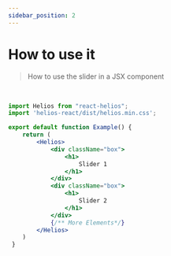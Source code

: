 ```yaml
---
sidebar_position: 2
---
```


# How to use it
> How to use the slider in a JSX component

<Slider/>
<br/>

```jsx title="exampleSlider.jsx" {1,2,6,18}
import Helios from "react-helios";
import 'helios-react/dist/helios.min.css';

export default function Example() {
    return (
        <Helios>
            <div className="box">
                <h1>
                    Slider 1
                </h1>
            </div>
            <div className="box">
                <h1>
                    Slider 2
                </h1>
            </div>
            {/** More Elements*/}
        </Helios>
    )
 }
```